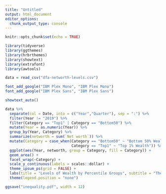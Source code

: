 ---
title: "Untitled"
output: html_document
editor_options: 
  chunk_output_type: console
---

```{r setup, include=FALSE}
knitr::opts_chunk$set(echo = TRUE)
```

```{r}
library(tidyverse)
library(ggthemes)
library(hrbrthemes)
library(showtext)
library(extrafont)
library(awtools)
```

```{r}
data = read_csv("dfa-networth-levels.csv")
```

```{r}
font_add_google("IBM Plex Mono", "IBM Plex Mono")
font_add_google("IBM Plex Sans", "IBM Plex Sans")

showtext_auto()
```


```{r}
data %>% 
  separate(col = Date, into = c("Year","Quarter"), sep = ":") %>% 
  filter(Year != "2019") %>% 
  filter(Category == "Top1" | Category == "Bottom50") %>% 
  mutate(Year = as.numeric(Year)) %>% 
  group_by(Year, Category) %>% 
  summarize(networth = sum(`Net worth`)) %>% 
  mutate(Category = case_when(Category == "Bottom50" ~ "Bottom 50% Wealth",
                              Category == "Top1" ~ "Top 1% Wealth")) %>% 
  ggplot(aes(Year, networth, group = Category, fill = Category)) +
  geom_area() +
  facet_wrap(~Category) +
  scale_y_continuous(labels = scales::dollar) +
  theme_ipsum_ps(grid = FALSE) +
  labs(title = "Levels of Wealth by Percentile Groups", subtitle = "The Distributional Financial Accounts (DFAs) provide a quarterly measure of the distribution of U.S. household\nwealth since 1989, based on a comprehensive integration of disaggregated household-level wealth data\nwith official aggregate wealth measures.", y = "Net Worth", x = "") +
  theme(legend.position = "none")

ggsave("inequality.pdf", width = 12)
```

